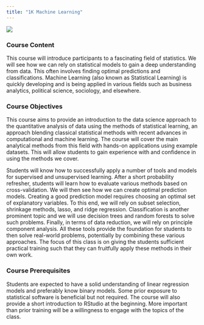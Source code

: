 ```yaml
---
title: "1K Machine Learning"
---
```


![](../ML2017.io/img/lleeman-218x218.jpg)

### Course Content
This course will introduce participants to a fascinating field of statistics. We will see how we can rely on statistical models to gain a deep understanding from data. This often involves finding optimal predictions and classifications. Machine Learning (also known as Statistical Learning) is quickly developing and is being applied in various fields such as business analytics, political science, sociology, and elsewhere.

### Course Objectives
This course aims to provide an introduction to the data science approach to the quantitative analysis of data using the methods of statistical learning, an approach blending classical statistical methods with recent advances in computational and machine learning. The course will cover the main analytical methods from this field with hands-on applications using example datasets. This will allow students to gain experience with and confidence in using the methods we cover.

Students will know how to successfully apply a number of tools and models for supervised and unsupervised learning. After a short probability refresher, students will learn how to evaluate various methods based on cross-validation. We will then see how we can create optimal prediction models. Creating a good prediction model requires choosing an optimal set of explanatory variables. To this end, we will rely on subset selection, shrinkage methods, lasso, and ridge regression. Classification is another prominent topic and we will use decision trees and random forests to solve such problems. Finally, in terms of data reduction, we will rely on principle component analysis. All these tools provide the foundation for students to then solve real-world problems, potentially by combining these various approaches. The focus of this class is on giving the students sufficient practical training such that they can fruitfully apply these methods in their own work.

### Course Prerequisites
Students are expected to have a solid understanding of linear regression models and preferably know binary models. Some prior exposure to statistical software is beneficial but not required. The course will also provide a short introduction to RStudio at the beginning. More important than prior training will be a willingness to engage with the topics of the class.
